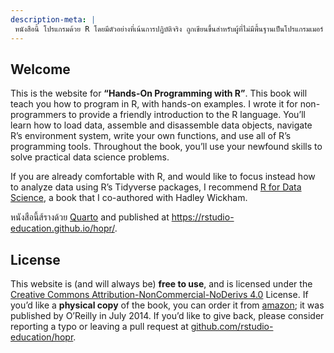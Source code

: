 ```yaml
---
description-meta: |
 หนังสือนี้ โปรแกรมด้วย R โดยมีตัวอย่างที่เน้นการปฏิบัติจริง ถูกเขียนขึ้นสำหรับผู้ที่ไม่มีพื้นฐานเป็นโปรแกรมเมอร์ เพื่อให้เข้าใจภาษา R ได้อย่างเรียบง่าย คุณจะได้เรียนรู้วิธีโหลดข้อมูล ประมวลผลและแยกวัตถุข้อมูล นำทางระบบสภาพแวดล้อมของ R เขียนฟังก์ชันเอง และใช้เครื่องมือการเขียนโปรแกรมทั้งหมดใน R ตลอดทั้งหนังสือ ทักษะที่คุณเรียนรู้จะช่วยในการแก้ปัญหาทางวิทยาศาสตร์ข้อมูลในทางปฏิบัติ
---
```


## Welcome {.unnumbered}

This is the website for **"Hands-On Programming with R"**. This book will teach you how to program in R, with hands-on examples. I wrote it for non-programmers to provide a friendly introduction to the R language. You'll learn how to load data, assemble and disassemble data objects, navigate R's environment system, write your own functions, and use all of R's programming tools. Throughout the book, you'll use your newfound skills to solve practical data science problems.

If you are already comfortable with R, and would like to focus instead how to analyze data using R's Tidyverse packages, I recommend [R for Data Science](http://r4ds.had.co.nz/), a book that I co-authored with Hadley Wickham.

::: {.callout-note appearance="simple"}
หนังสือนี้ส้รางด้วย [Quarto](https://quarto.org) and published at <https://rstudio-education.github.io/hopr/>. 
:::

## License

This website is (and will always be) **free to use**, and is licensed under the [Creative Commons Attribution-NonCommercial-NoDerivs 4.0](https://creativecommons.org/licenses/by-nc-nd/4.0/) License. If you'd like a **physical copy** of the book, you can order it from [amazon](https://www.amazon.com/Hands-Programming-Write-Functions-Simulations/dp/1449359019); it was published by O'Reilly in July 2014. If you'd like to give back, please consider reporting a typo or leaving a pull request at [github.com/rstudio-education/hopr](https://github.com/rstudio-education/hopr).
